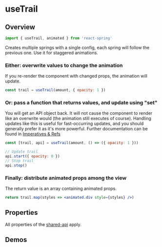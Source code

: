 

# useTrail

## Overview

```js
import { useTrail, animated } from 'react-spring'
```

Creates multiple springs with a single config, each spring will follow the previous one. Use it for staggered animations.

### Either: overwrite values to change the animation

If you re-render the component with changed props, the animation will update.

```jsx
const trail = useTrail(amount, { opacity: 1 })
```

### Or: pass a function that returns values, and update using "set"

You will get an API object back. It will not cause the component to render like an overwrite would (the animation still executes of course). Handling updates like this is useful for fast-occurring updates, and you should generally prefer it as it's more powerful. Further documentation can be found in [Imperatives & Refs](/common/imperatives-and-refs#api-methods)

```jsx
const [trail, api] = useTrail(amount, () => ({ opacity: 1 }))

// Update trail
api.start({ opacity: 0 })
// Stop trail
api.stop()
```

### Finally: distribute animated props among the view

The return value is an array containing animated props.

```jsx
return trail.map(styles => <animated.div style={styles} />)
```

## Properties

All properties of the [shared-api](/common/props) apply.

## Demos

<DemoGrid>
  <Demo title="Goo Blobs">
    <GooBobsDemo />
  </Demo>
  <Demo title="Trail">
    <TrailDemo />
  </Demo>
</DemoGrid>
